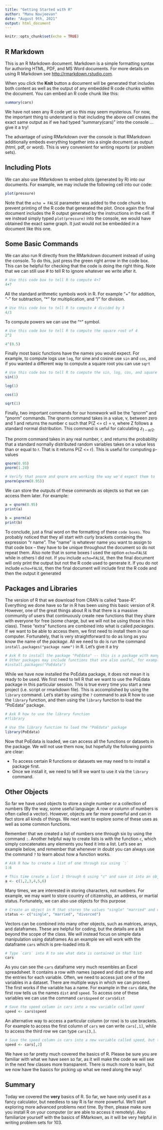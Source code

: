 ```yaml
---
title: "Getting Started with R"
author: "Manu Navjeevan"
date: "August 9th, 2021"
output: html_document
---
```


```r
knitr::opts_chunk$set(echo = TRUE)
```

## R Markdown

This is an R Markdown document. Markdown is a simple formatting syntax for authoring HTML, PDF, and MS Word documents. For more details on using R Markdown see <http://rmarkdown.rstudio.com>.

When you click the **Knit** button a document will be generated that includes both content as well as the output of any embedded R code chunks within the document. You can embed an R code chunk like this:

```r
summary(cars)
```

We have not seen any R code yet so this may seem mysterious. For now, the important thing to understand is that including the above cell creates the exact same output as if we had typed "summary(cars)" into the console ... give it a try! 

The advantage of using RMarkdown over the console is that RMarkdown additionally embeds everything together into a single document as output (html, pdf, or word). This is very convenient for writing reports (or problem sets).

## Including Plots

We can also use RMarkdown to embed plots (generated by R) into our documents.
For example, we may include the following cell into our code:

```r
plot(pressure)
```

Note that the `echo = FALSE` parameter was added to the code chunk to prevent printing of the R code that generated the plot.
Once again the final document includes the R output generated by the instructions in the cell.
If we instead simply typed `plot(pressure)` into the console, we would have obtained the exact same graph. It just would not be embedded in a document like this one.

## Some Basic Commands

We can also run R directly from the RMarkdown document instead of using the console.
To do this, just press the green right arrow in the code box. 
This can be helpful for checking that the code is doing the right thing.
Note that we can still use # to tell R to ignore whatever we write after it.

```r
# Use this code box to tell R to compute 4+7
4+7
```

All the standard arithmetic symbols work in R. For example "+" for addition, "-" for subtraction, "*" for multiplication, and "/" for division. 

```r
# Use this code box to tell R to compute 4 divided by 3
4/3
```

To compute powers we can use the "^" symbol. 

```r
# Use this code box to tell R to compute the square root of 4
2^2

4^(0.5)
```

Finally most basic functions have the names you would expect. For example, to compute logs use `log`, for sine and cosine use `sin` and `cos`, and if you wanted a different way to compute a square root you can use `sqrt`

```r
# Use this code box to tell R to compute the sin, log, cos, and square root of 1
sin(1)

log(1)

cos(1)

sqrt(1)
```
Finally, two important commands for our homework will be the "qnorm" and "pnorm" commands. The qnorm command takes in a value, v, between zero and 1 and returns the number c such that P(Z <= c) = v, where Z follows a standard normal distribution. This command is ueful for calculating $z_{1-\alpha/2}$. 

The pnorm command takes in any real number, r, and returns the probability that a standard normally distributed random variables takes on a value less than or equal to r. That is it returns P(Z <= r). This is useful for computing p-values

```r
qnorm(0.95)
pnorm(1.24)

# Verify that pnorm and qnorm are working the way we'd expect them to
pnorm(qnorm(0.95))
```

We can store the outputs of these commands as objects so that we can access them later. For example:

```r
a = qnorm(0.95)
print(a)

b = pnorm(a)
print(b)
```

To conclude, just a final word on the formatting of these `code boxes`.
You probably noticed that they all start with curly brackets containing the expression "r name". The "name" is whatever name you want to assign to that code box -- they have to be unique throughout the document so do not repeat them.
Also note that in some boxes I used the option `echo=FALSE` while in others I did not.
If you include `echo=FALSE`, then the final document will only print the output but not the R code used to generate it. 
If you do not include `echo=FALSE`, then the final document will include first the R code and then the output it generated

## Packages and Libraries

The version of R that we download from CRAN is called "base-R".
Everything we done have so far in R has been using this basic version of R.
However, one of the great things about R is that there is a massive community of users that continuously create new functions that they share with everyone for free (some charge, but we will not be using those in this class).
These "extra" functions are combined into what is called *packages*.
If we want to be able to access them, we first need to install them in our computer. 
Fortunately, that is very straightforward to do as long as you know the name of the *package*.
All we need to do is run the command `install.packages("package name")` in R. Let's give it a try

```r

# Ask R to install the package "PoEdata" -- this is a package with many useful datasets
# Other packages may include functions that are also useful, for example to implement a certain ML algorithm or run a specific test
#install.packages("PoEdata")

```

While we have now installed the PoEdata package, it does not mean it is ready to be used.
We first need to tell R that we want to use the PoEdata package in this particular session. 
This is true every time you start a new project (i.e. script or rmarkdown file).
This is accomplished by using the `library` command.
Let's start by using the `?` command to ask R how to use the `library` function, and then using the `library` function to load the "PoEdata" package.

```r

# Ask R how to use the library function
#?library

# Use the library function to load the "PoEdata" package
library(PoEdata)

```

Now that PoEdata is loaded, we can access all the functions or datasets in the package. 
We will not use them now, but hopefully the following points are clear:

* To access certain R functions or datasets we may need to to install a package first.
* Once we install it, we need to tell R we want to use it via the `library` command.

## Other Objects

So far we have used objects to store a single number or a collection of numbers (By the way, some useful language: A row or column of numbers is often called a vector).
However, objects are far more powerful and can in fact store all kinds of things.
We next want to explore some of these uses as well as some common functions.

Remember that we created a list of numbers one through six by using the command `:`. 
Another helpful way to create lists is with the function `c`, which simply concatenates any elements you feed it into a list.
Let's see an example below, and remember that whenever in doubt you can always use the command `?` to learn about how a function works.

```r

# Ask R how to create a list of one through six using `:`
1:6

# This time create a list 1 through 6 using "c" and save it into an object "a"
a <- c(1,2,3,4,5,6)

```

Many times, we are interested in storing characters, not numbers.
For example, we may want to store country of citizenship, an address, or martial status.
Fortunately, we can also use objects for this purpose

```r

# Create an object in R that stores the values "single" "married" and divorced
status <- c("single", "married", "divorced")

```

Vectors can be combined into many other objects, such as matrices, arrays, and dataframes. 
These are helpful for coding, but the details are a bit beyond the scope of the class.
We will instead focus on simple data manipulation using dataframes
As an example we will work with the dataframe `cars` which is pre-loaded into R.

```r

# Type `cars` into R to see what data is contained in that list
cars

```

As you can see the `cars` dataframe very much resembles an Excel spreadsheet.
It contains a row with names (speed and dist) at the top and the entries for each variable.
Often, we need to access just one of the variables in a dataset. 
There are multiple ways in which we can proceed.
The first works if the variable has a name.
For example in the `cars` data, the first row tells us the names `dist` and `speed`.
To access one of these variables we can use the command `cars$speed` or `cars$dist`

```r

# Save the speed column in cars into a new variable called speed
speed <- cars$speed

```

An alternative way to access a particular column (or row) is to use brackets. For example to access the first column of `cars` we can write `cars[,1]`, while to access the third row we can type `cars[3,]`.

```r

# Save the speed column in cars into a new variable called speed, but this time use brackets
speed <- cars[,2]

```

We have so far pretty much covered the basics of R. 
Please be sure you are familiar with what we have seen so far, as it will make the code we will see in the next few classes more transparent.
There is much more to learn, but we now have the basics for picking up what we need along the way!


## Summary

Today we covered the **very** basics of R. 
So far, we have only used it as a fancy calculator, but needless to say R is far more powerful. 
We'll start exploring more advanced problems next time.
By then, please make sure you install R on your computer (or are able to access it remotely). 
Also familiarize yourself with the basics of RMarkown, as it will be very helpful in writing problem sets for 103.
